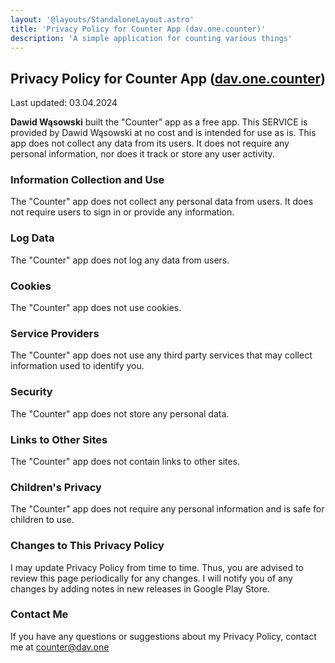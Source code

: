 ```yaml
---
layout: '@layouts/StandaloneLayout.astro'
title: 'Privacy Policy for Counter App (dav.one.counter)'
description: 'A simple application for counting various things'
---
```


## Privacy Policy for Counter App ([dav.one.counter](https://play.google.com/store/apps/details?id=dav.one.counter))

Last updated: 03.04.2024

**Dawid Wąsowski** built the "Counter" app as a free app. This SERVICE is
provided by Dawid Wąsowski at no cost and is intended for use as is. This app
does not collect any data from its users. It does not require any personal
information, nor does it track or store any user activity.

### Information Collection and Use

The "Counter" app does not collect any personal data from users. It does not
require users to sign in or provide any information.

### Log Data

The "Counter" app does not log any data from users.

### Cookies

The "Counter" app does not use cookies.

### Service Providers

The "Counter" app does not use any third party services that may collect
information used to identify you.

### Security

The "Counter" app does not store any personal data.

### Links to Other Sites

The "Counter" app does not contain links to other sites.

### Children's Privacy

The "Counter" app does not require any personal information and is safe for
children to use.

### Changes to This Privacy Policy

I may update Privacy Policy from time to time. Thus, you are advised to review
this page periodically for any changes. I will notify you of any changes by
adding notes in new releases in Google Play Store.

### Contact Me

If you have any questions or suggestions about my Privacy Policy, contact me at
counter@dav.one
